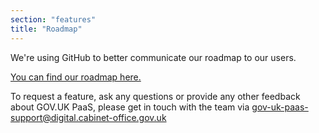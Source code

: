 ```yaml
---
section: "features"
title: "Roadmap"
---
```


We're using GitHub to better communicate our roadmap to our users.

[You can find our roadmap here.](https://github.com/alphagov/paas-roadmap/projects/1?fullscreen=true)

To request a feature, ask any questions or provide any other feedback about GOV.UK PaaS, please get in touch with the team via [gov-uk-paas-support@digital.cabinet-office.gov.uk](mailto:gov-uk-paas-support@digital.cabinet-office.gov.uk)